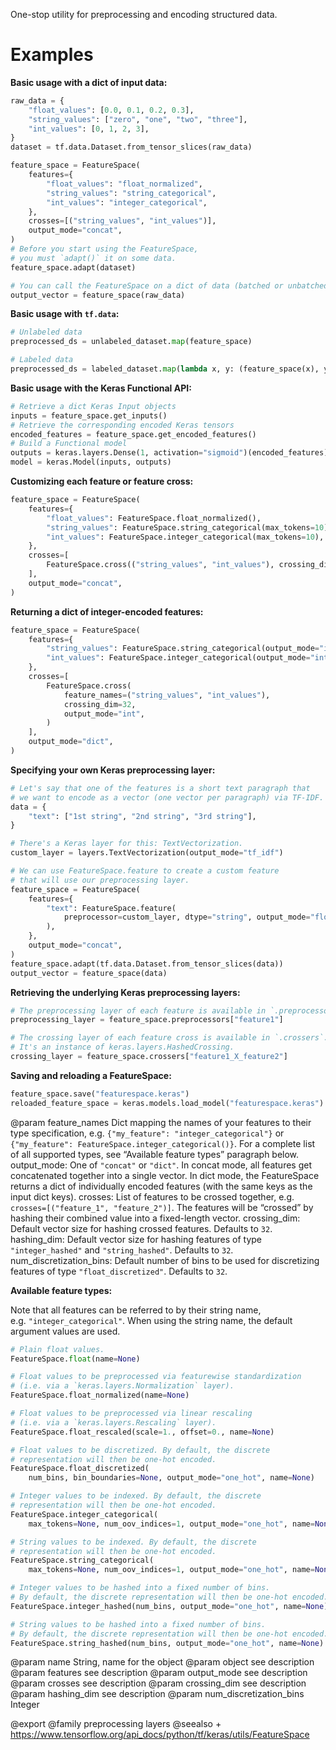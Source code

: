 One-stop utility for preprocessing and encoding structured data.

# Examples
**Basic usage with a dict of input data:**

```python
raw_data = {
    "float_values": [0.0, 0.1, 0.2, 0.3],
    "string_values": ["zero", "one", "two", "three"],
    "int_values": [0, 1, 2, 3],
}
dataset = tf.data.Dataset.from_tensor_slices(raw_data)

feature_space = FeatureSpace(
    features={
        "float_values": "float_normalized",
        "string_values": "string_categorical",
        "int_values": "integer_categorical",
    },
    crosses=[("string_values", "int_values")],
    output_mode="concat",
)
# Before you start using the FeatureSpace,
# you must `adapt()` it on some data.
feature_space.adapt(dataset)

# You can call the FeatureSpace on a dict of data (batched or unbatched).
output_vector = feature_space(raw_data)
```

**Basic usage with `tf.data`:**

```python
# Unlabeled data
preprocessed_ds = unlabeled_dataset.map(feature_space)

# Labeled data
preprocessed_ds = labeled_dataset.map(lambda x, y: (feature_space(x), y))
```

**Basic usage with the Keras Functional API:**

```python
# Retrieve a dict Keras Input objects
inputs = feature_space.get_inputs()
# Retrieve the corresponding encoded Keras tensors
encoded_features = feature_space.get_encoded_features()
# Build a Functional model
outputs = keras.layers.Dense(1, activation="sigmoid")(encoded_features)
model = keras.Model(inputs, outputs)
```

**Customizing each feature or feature cross:**

```python
feature_space = FeatureSpace(
    features={
        "float_values": FeatureSpace.float_normalized(),
        "string_values": FeatureSpace.string_categorical(max_tokens=10),
        "int_values": FeatureSpace.integer_categorical(max_tokens=10),
    },
    crosses=[
        FeatureSpace.cross(("string_values", "int_values"), crossing_dim=32)
    ],
    output_mode="concat",
)
```

**Returning a dict of integer-encoded features:**

```python
feature_space = FeatureSpace(
    features={
        "string_values": FeatureSpace.string_categorical(output_mode="int"),
        "int_values": FeatureSpace.integer_categorical(output_mode="int"),
    },
    crosses=[
        FeatureSpace.cross(
            feature_names=("string_values", "int_values"),
            crossing_dim=32,
            output_mode="int",
        )
    ],
    output_mode="dict",
)
```

**Specifying your own Keras preprocessing layer:**

```python
# Let's say that one of the features is a short text paragraph that
# we want to encode as a vector (one vector per paragraph) via TF-IDF.
data = {
    "text": ["1st string", "2nd string", "3rd string"],
}

# There's a Keras layer for this: TextVectorization.
custom_layer = layers.TextVectorization(output_mode="tf_idf")

# We can use FeatureSpace.feature to create a custom feature
# that will use our preprocessing layer.
feature_space = FeatureSpace(
    features={
        "text": FeatureSpace.feature(
            preprocessor=custom_layer, dtype="string", output_mode="float"
        ),
    },
    output_mode="concat",
)
feature_space.adapt(tf.data.Dataset.from_tensor_slices(data))
output_vector = feature_space(data)
```

**Retrieving the underlying Keras preprocessing layers:**

```python
# The preprocessing layer of each feature is available in `.preprocessors`.
preprocessing_layer = feature_space.preprocessors["feature1"]

# The crossing layer of each feature cross is available in `.crossers`.
# It's an instance of keras.layers.HashedCrossing.
crossing_layer = feature_space.crossers["feature1_X_feature2"]
```

**Saving and reloading a FeatureSpace:**

```python
feature_space.save("featurespace.keras")
reloaded_feature_space = keras.models.load_model("featurespace.keras")
```

@param feature_names Dict mapping the names of your features to their
        type specification, e.g. `{"my_feature": "integer_categorical"}`
        or `{"my_feature": FeatureSpace.integer_categorical()}`.
        For a complete list of all supported types, see
        "Available feature types" paragraph below.
    output_mode: One of `"concat"` or `"dict"`. In concat mode, all
        features get concatenated together into a single vector.
        In dict mode, the FeatureSpace returns a dict of individually
        encoded features (with the same keys as the input dict keys).
    crosses: List of features to be crossed together, e.g.
        `crosses=[("feature_1", "feature_2")]`. The features will be
        "crossed" by hashing their combined value into
        a fixed-length vector.
    crossing_dim: Default vector size for hashing crossed features.
        Defaults to `32`.
    hashing_dim: Default vector size for hashing features of type
        `"integer_hashed"` and `"string_hashed"`. Defaults to `32`.
    num_discretization_bins: Default number of bins to be used for
        discretizing features of type `"float_discretized"`.
        Defaults to `32`.

**Available feature types:**

Note that all features can be referred to by their string name,
e.g. `"integer_categorical"`. When using the string name, the default
argument values are used.

```python
# Plain float values.
FeatureSpace.float(name=None)

# Float values to be preprocessed via featurewise standardization
# (i.e. via a `keras.layers.Normalization` layer).
FeatureSpace.float_normalized(name=None)

# Float values to be preprocessed via linear rescaling
# (i.e. via a `keras.layers.Rescaling` layer).
FeatureSpace.float_rescaled(scale=1., offset=0., name=None)

# Float values to be discretized. By default, the discrete
# representation will then be one-hot encoded.
FeatureSpace.float_discretized(
    num_bins, bin_boundaries=None, output_mode="one_hot", name=None)

# Integer values to be indexed. By default, the discrete
# representation will then be one-hot encoded.
FeatureSpace.integer_categorical(
    max_tokens=None, num_oov_indices=1, output_mode="one_hot", name=None)

# String values to be indexed. By default, the discrete
# representation will then be one-hot encoded.
FeatureSpace.string_categorical(
    max_tokens=None, num_oov_indices=1, output_mode="one_hot", name=None)

# Integer values to be hashed into a fixed number of bins.
# By default, the discrete representation will then be one-hot encoded.
FeatureSpace.integer_hashed(num_bins, output_mode="one_hot", name=None)

# String values to be hashed into a fixed number of bins.
# By default, the discrete representation will then be one-hot encoded.
FeatureSpace.string_hashed(num_bins, output_mode="one_hot", name=None)
```
@param name String, name for the object
@param object see description
@param features see description
@param output_mode see description
@param crosses see description
@param crossing_dim see description
@param hashing_dim see description
@param num_discretization_bins Integer

@export
@family preprocessing layers
@seealso
+ <https://www.tensorflow.org/api_docs/python/tf/keras/utils/FeatureSpace>
